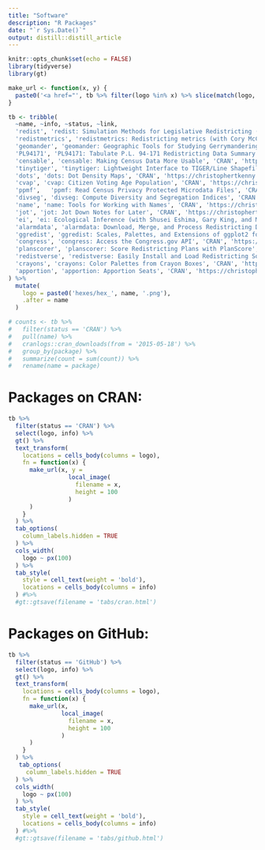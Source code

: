 ```yaml
---
title: "Software"
description: "R Packages"
date: "`r Sys.Date()`"
output: distill::distill_article
---
```


```r
knitr::opts_chunk$set(echo = FALSE)
library(tidyverse)
library(gt)

make_url <- function(x, y) {
  paste0('<a href="', tb %>% filter(logo %in% x) %>% slice(match(logo, x)) %>% pull(link), '">', y, '</a>')
}

tb <- tribble(
  ~name, ~info, ~status, ~link, 
  'redist', 'redist: Simulation Methods for Legislative Redistricting (with Cory McCartan, Ben Fifield, and Kosuke Imai)', 'CRAN', 'https://alarm-redist.org/redist/',
  'redistmetrics', 'redistmetrics: Redistricting metrics (with Cory McCartan, Ben Fifield, and Kosuke Imai)', 'CRAN', 'https://alarm-redist.org/redistmetrics/',
  'geomander', 'geomander: Geographic Tools for Studying Gerrymandering', 'CRAN', 'https://christophertkenny.com/geomander/', 
  'PL94171', 'PL94171: Tabulate P.L. 94-171 Redistricting Data Summary Files (with Cory McCartan)', 'CRAN', 'https://corymccartan.com/PL94171/',
  'censable', 'censable: Making Census Data More Usable', 'CRAN', 'https://christophertkenny.com/censable/',
  'tinytiger', 'tinytiger: Lightweight Interface to TIGER/Line Shapefiles (with Cory McCartan)', 'CRAN', 'https://alarm-redist.org/tinytiger/',
  'dots', 'dots: Dot Density Maps', 'CRAN', 'https://christophertkenny.com/dots/',
  'cvap', 'cvap: Citizen Voting Age Population', 'CRAN', 'https://christophertkenny.com/cvap/', 
  'ppmf',   'ppmf: Read Census Privacy Protected Microdata Files', 'CRAN', 'https://christophertkenny.com/ppmf/',
  'divseg', 'divseg: Compute Diversity and Segregation Indices', 'CRAN', 'https://christophertkenny.com/divseg/',
  'name', 'name: Tools for Working with Names', 'CRAN', 'https://christophertkenny.com/name/',
  'jot', 'jot: Jot Down Notes for Later', 'CRAN', 'https://christophertkenny.com/jot/',
  'ei', 'ei: Ecological Inference (with Shusei Eshima, Gary King, and Molly Roberts)', 'GitHub', 'https://iqss-research.github.io/ei/',
  'alarmdata', 'alarmdata: Download, Merge, and Process Redistricting Data (with Cory McCartan, Tyler Simko, Michael Zhao, and Kosuke Imai)', 'GitHub', 'https://alarm-redist.org/alarmdata/',
  'ggredist', 'ggredist: Scales, Palettes, and Extensions of ggplot2 for Redistricting (with Cory McCartan)', 'CRAN', 'https://alarm-redist.org/ggredist/',
  'congress', 'congress: Access the Congress.gov API', 'CRAN', 'https://christophertkenny.com/congress/',
  'planscorer', 'planscorer: Score Redistricting Plans with PlanScore', 'GitHub', 'https://christophertkenny.com/planscorer/',
  'redistverse', 'redistverse: Easily Install and Load Redistricting Software', 'GitHub', 'https://alarm-redist.org/redistverse/',
  'crayons', 'crayons: Color Palettes from Crayon Boxes', 'CRAN', 'https://christophertkenny.com/crayons/',
  'apportion', 'apportion: Apportion Seats', 'CRAN', 'https://christophertkenny.com/apportion/'
) %>% 
  mutate(
    logo = paste0('hexes/hex_', name, '.png'),
    .after = name
  )

# counts <- tb %>%
#   filter(status == 'CRAN') %>%
#   pull(name) %>%
#   cranlogs::cran_downloads(from = '2015-05-18') %>%
#   group_by(package) %>%
#   summarize(count = sum(count)) %>%
#   rename(name = package)
```

# Packages on CRAN:

```r
tb %>% 
  filter(status == 'CRAN') %>% 
  select(logo, info) %>% 
  gt() %>% 
  text_transform(
    locations = cells_body(columns = logo),
    fn = function(x) {
      make_url(x, y = 
                 local_image(
                   filename = x,
                   height = 100
                 )
      )
    }
  ) %>%
  tab_options(
    column_labels.hidden = TRUE
  ) %>% 
  cols_width(
    logo ~ px(100)
  ) %>% 
  tab_style(
    style = cell_text(weight = 'bold'),
    locations = cells_body(columns = info)
  ) #%>% 
  #gt::gtsave(filename = 'tabs/cran.html')
```

# Packages on GitHub:

```r
tb %>% 
  filter(status == 'GitHub') %>% 
  select(logo, info) %>% 
  gt() %>% 
  text_transform(
    locations = cells_body(columns = logo),
    fn = function(x) {
      make_url(x,
               local_image(
                 filename = x,
                 height = 100
               )
      )
    }
  ) %>%
   tab_options(
     column_labels.hidden = TRUE
  ) %>% 
  cols_width(
    logo ~ px(100)
  ) %>% 
  tab_style(
    style = cell_text(weight = 'bold'),
    locations = cells_body(columns = info)
  ) #%>% 
  #gt::gtsave(filename = 'tabs/github.html')
```
